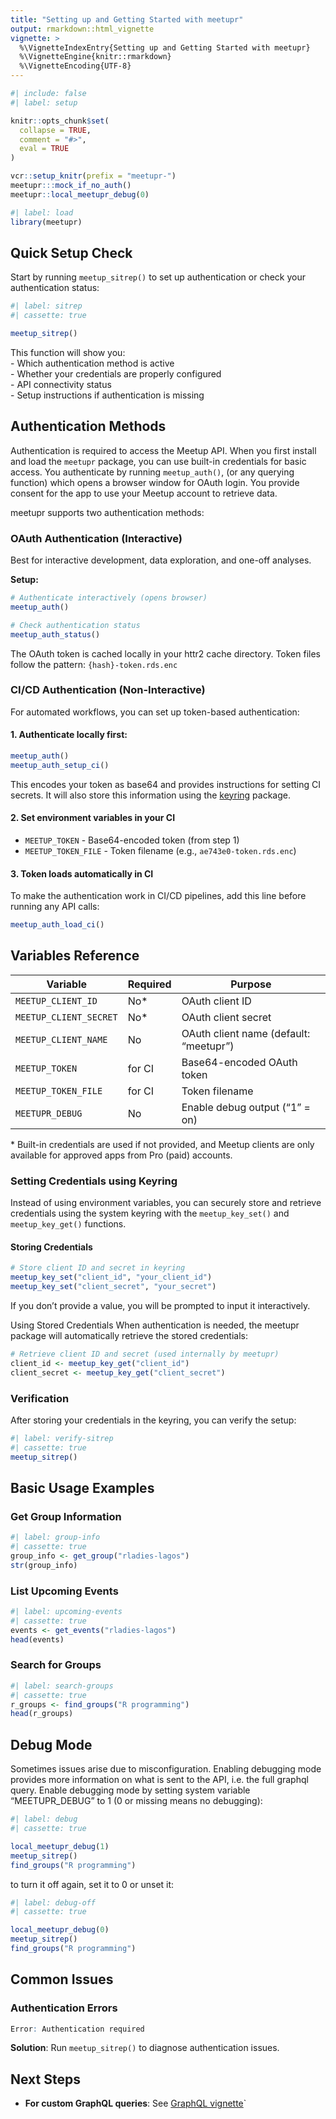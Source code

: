 ```yaml
---
title: "Setting up and Getting Started with meetupr"
output: rmarkdown::html_vignette
vignette: >
  %\VignetteIndexEntry{Setting up and Getting Started with meetupr}
  %\VignetteEngine{knitr::rmarkdown}
  %\VignetteEncoding{UTF-8}
---
```


```r
#| include: false
#| label: setup

knitr::opts_chunk$set(
  collapse = TRUE,
  comment = "#>",
  eval = TRUE
)

vcr::setup_knitr(prefix = "meetupr-")
meetupr:::mock_if_no_auth()
meetupr::local_meetupr_debug(0)
```

```r
#| label: load
library(meetupr)
```

## Quick Setup Check

Start by running `meetup_sitrep()` to set up authentication or check your authentication status:

```r
#| label: sitrep
#| cassette: true

meetup_sitrep()
```

This function will show you:  
- Which authentication method is active  
- Whether your credentials are properly configured  
- API connectivity status  
- Setup instructions if authentication is missing  

## Authentication Methods

Authentication is required to access the Meetup API.
When you first install and load the `meetupr` package, you can use built-in credentials for basic access.
You authenticate by running `meetup_auth()`, (or any querying function) which opens a browser window for OAuth login.
You provide consent for the app to use your Meetup account to retrieve data.

meetupr supports two authentication methods:

### OAuth Authentication (Interactive)

Best for interactive development, data exploration, and one-off analyses.

**Setup:**

```r
# Authenticate interactively (opens browser)
meetup_auth()

# Check authentication status
meetup_auth_status()
```

The OAuth token is cached locally in your httr2 cache directory. 
Token files follow the pattern: `{hash}-token.rds.enc`

### CI/CD Authentication (Non-Interactive)

For automated workflows, you can set up token-based authentication:

#### 1. Authenticate locally first:

```r
meetup_auth()
meetup_auth_setup_ci()
```

This encodes your token as base64 and provides instructions for setting CI secrets.
It will also store this information using the [keyring](https://keyring.r-lib.org/) package.

#### 2. Set environment variables in your CI

- `MEETUP_TOKEN` - Base64-encoded token (from step 1)  
- `MEETUP_TOKEN_FILE` - Token filename (e.g., `ae743e0-token.rds.enc`)  

#### 3. Token loads automatically in CI

To make the authentication work in CI/CD pipelines, add this line before running any API calls:

```r
meetup_auth_load_ci()
```

## Variables Reference

| Variable | Required | Purpose |
|----------|----------|---------|
| `MEETUP_CLIENT_ID` | No* | OAuth client ID |
| `MEETUP_CLIENT_SECRET` | No* | OAuth client secret |
| `MEETUP_CLIENT_NAME` | No | OAuth client name (default: "meetupr") |
| `MEETUP_TOKEN` | for CI | Base64-encoded OAuth token |
| `MEETUP_TOKEN_FILE` | for CI | Token filename |
| `MEETUPR_DEBUG` | No | Enable debug output ("1" = on) |

\* Built-in credentials are used if not provided, and Meetup clients are only available for approved apps from Pro (paid) accounts.

### Setting Credentials using Keyring

Instead of using environment variables, you can securely store and retrieve credentials using the system keyring with the `meetup_key_set()` and `meetup_key_get()` functions.

#### Storing Credentials

```r
# Store client ID and secret in keyring
meetup_key_set("client_id", "your_client_id")
meetup_key_set("client_secret", "your_secret")
```

If you don't provide a value, you will be prompted to input it interactively.

Using Stored Credentials
When authentication is needed, the meetupr package will automatically retrieve the stored credentials:


```r
# Retrieve client ID and secret (used internally by meetupr)
client_id <- meetup_key_get("client_id")
client_secret <- meetup_key_get("client_secret")
```

### Verification

After storing your credentials in the keyring, you can verify the setup:

```r
#| label: verify-sitrep
#| cassette: true
meetup_sitrep()
```

## Basic Usage Examples

### Get Group Information

```r
#| label: group-info
#| cassette: true
group_info <- get_group("rladies-lagos")
str(group_info)
```

### List Upcoming Events

```r
#| label: upcoming-events
#| cassette: true
events <- get_events("rladies-lagos")
head(events)
```

### Search for Groups

```r
#| label: search-groups
#| cassette: true
r_groups <- find_groups("R programming")
head(r_groups)
```

## Debug Mode

Sometimes issues arise due to misconfiguration.
Enabling debugging mode provides more information on what is sent to the API, i.e. the full graphql query.
Enable debugging mode by setting system variable "MEETUPR_DEBUG" to 1 (0 or missing means no debugging):

```r
#| label: debug
#| cassette: true

local_meetupr_debug(1)
meetup_sitrep()
find_groups("R programming")
```

to turn it off again, set it to 0 or unset it:

```r
#| label: debug-off
#| cassette: true

local_meetupr_debug(0)
meetup_sitrep()
find_groups("R programming")
```

## Common Issues

### Authentication Errors

```r
Error: Authentication required
```

**Solution**: Run `meetup_sitrep()` to diagnose authentication issues.

## Next Steps

- **For custom GraphQL queries**: See [GraphQL vignette](graphql.html)`
